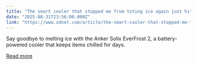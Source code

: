 ```yaml
---
title: "The smart cooler that stopped me from toting ice again just hit its lowest price yet"
date: "2025-08-31T23:56:00.000Z"
link: "https://www.zdnet.com/article/the-smart-cooler-that-stopped-me-from-toting-ice-again-just-hit-its-lowest-price-yet/"
---
```


Say goodbye to melting ice with the Anker Solix EverFrost 2, a battery-powered cooler that keeps items chilled for days.

[Read more](https://www.zdnet.com/article/the-smart-cooler-that-stopped-me-from-toting-ice-again-just-hit-its-lowest-price-yet/)
